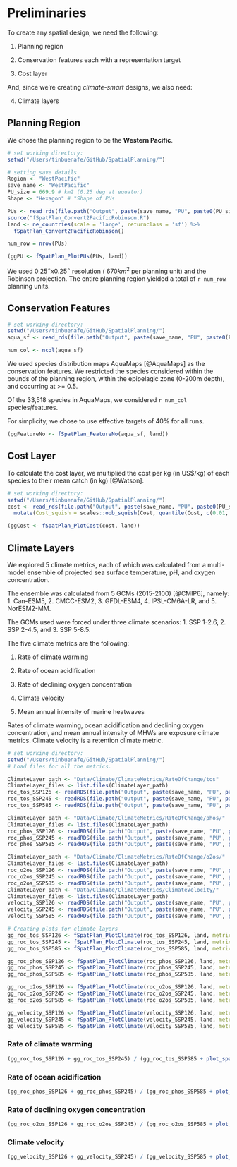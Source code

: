 # Preliminaries {#preliminary}

To create any spatial design, we need the following:

1. Planning region

2. Conservation features each with a representation target

3. Cost layer

And, since we're creating _climate-smart_ designs, we also need:

4. Climate layers

## Planning Region {#planning-region}
We chose the planning region to be the __Western Pacific__.
```r
# set working directory:
setwd("/Users/tinbuenafe/GitHub/SpatialPlanning/")

# setting save details
Region <- "WestPacific"
save_name <- "WestPacific"
PU_size = 669.9 # km2 (0.25 deg at equator)
Shape <- "Hexagon" # "Shape of PUs

PUs <- read_rds(file.path("Output", paste(save_name, "PU", paste0(PU_size,"km2"), "Output.rds", sep = "_")))
source("fSpatPlan_Convert2PacificRobinson.R")
land <- ne_countries(scale = 'large', returnclass = 'sf') %>% 
  fSpatPlan_Convert2PacificRobinson() 

num_row = nrow(PUs)
```
```r
(ggPU <- fSpatPlan_PlotPUs(PUs, land))
```

We used $0.25^{\circ} x 0.25^{\circ}$ resolution ($~670 km^2$ per planning unit) and the Robinson projection. The entire planning region yielded a total of `r num_row` planning units.

## Conservation Features {#conservation-features}
```r
# set working directory:
setwd("/Users/tinbuenafe/GitHub/SpatialPlanning/")
aqua_sf <- read_rds(file.path("Output", paste(save_name, "PU", paste0(PU_size,"km2"), "AquaMaps_Output.rds", sep = "_")))

num_col <- ncol(aqua_sf)
```

We used species distribution maps AquaMaps [@AquaMaps] as the conservation features. We restricted the species considered within the bounds of the planning region, within the epipelagic zone (0-200m depth), and occurring at >= 0.5.

Of the 33,518 species in AquaMaps, we considered `r num_col` species/features.

For simplicity, we chose to use effective targets of 40% for all runs.

``` r
(ggFeatureNo <- fSpatPlan_FeatureNo(aqua_sf, land))
```

## Cost Layer {#cost-layer}
To calculate the cost layer, we multiplied the cost per kg (in US$/kg) of each species to their mean catch (in kg) [@Watson].

``` r
# set working directory:
setwd("/Users/tinbuenafe/GitHub/SpatialPlanning/")
cost <- read_rds(file.path("Output", paste(save_name, "PU", paste0(PU_size,"km2"), "CostLayer_Output.rds", sep = "_"))) %>% 
  mutate(Cost_squish = scales::oob_squish(Cost, quantile(Cost, c(0.01, 0.99))))
```
``` r
(ggCost <- fSpatPlan_PlotCost(cost, land))
```

## Climate Layers {#climate-metrics}
We explored 5 climate metrics, each of which was calculated from a multi-model ensemble of projected sea surface temperature, pH, and oxygen concentration. 

The ensemble was calculated from 5 GCMs (2015-2100) [@CMIP6], namely: 1. Can-ESM5, 2. CMCC-ESM2, 3. GFDL-ESM4, 4. IPSL-CM6A-LR, and 5. NorESM2-MM. 

The GCMs used were forced under three climate scenarios: 1. SSP 1-2.6, 2. SSP 2-4.5, and 3. SSP 5-8.5.

The five climate metrics are the following:

1. Rate of climate warming

2. Rate of ocean acidification

3. Rate of declining oxygen concentration

4. Climate velocity

5. Mean annual intensity of marine heatwaves

Rates of climate warming, ocean acidification and declining oxygen concentration, and mean annual intensity of MHWs are exposure climate metrics. Climate velocity is a retention climate metric.

```r
# set working directory:
setwd("/Users/tinbuenafe/GitHub/SpatialPlanning/")
# Load files for all the metrics.

ClimateLayer_path <- "Data/Climate/ClimateMetrics/RateOfChange/tos"
ClimateLayer_files <- list.files(ClimateLayer_path)
roc_tos_SSP126 <- readRDS(file.path("Output", paste(save_name, "PU", paste0(PU_size, "km2"), ClimateLayer_files[1], sep = "_")))
roc_tos_SSP245 <- readRDS(file.path("Output", paste(save_name, "PU", paste0(PU_size, "km2"), ClimateLayer_files[2], sep = "_")))
roc_tos_SSP585 <- readRDS(file.path("Output", paste(save_name, "PU", paste0(PU_size, "km2"), ClimateLayer_files[3], sep = "_")))

ClimateLayer_path <- "Data/Climate/ClimateMetrics/RateOfChange/phos/"
ClimateLayer_files <- list.files(ClimateLayer_path)
roc_phos_SSP126 <- readRDS(file.path("Output", paste(save_name, "PU", paste0(PU_size, "km2"), ClimateLayer_files[1], sep = "_")))
roc_phos_SSP245 <- readRDS(file.path("Output", paste(save_name, "PU", paste0(PU_size, "km2"), ClimateLayer_files[2], sep = "_")))
roc_phos_SSP585 <- readRDS(file.path("Output", paste(save_name, "PU", paste0(PU_size, "km2"), ClimateLayer_files[3], sep = "_")))

ClimateLayer_path <- "Data/Climate/ClimateMetrics/RateOfChange/o2os/"
ClimateLayer_files <- list.files(ClimateLayer_path)
roc_o2os_SSP126 <- readRDS(file.path("Output", paste(save_name, "PU", paste0(PU_size, "km2"), ClimateLayer_files[1], sep = "_")))
roc_o2os_SSP245 <- readRDS(file.path("Output", paste(save_name, "PU", paste0(PU_size, "km2"), ClimateLayer_files[2], sep = "_")))
roc_o2os_SSP585 <- readRDS(file.path("Output", paste(save_name, "PU", paste0(PU_size, "km2"), ClimateLayer_files[3], sep = "_")))
ClimateLayer_path <- "Data/Climate/ClimateMetrics/ClimateVelocity/"
ClimateLayer_files <- list.files(ClimateLayer_path)
velocity_SSP126 <- readRDS(file.path("Output", paste(save_name, "PU", paste0(PU_size, "km2"), ClimateLayer_files[1], sep = "_")))
velocity_SSP245 <- readRDS(file.path("Output", paste(save_name, "PU", paste0(PU_size, "km2"), ClimateLayer_files[2], sep = "_")))
velocity_SSP585 <- readRDS(file.path("Output", paste(save_name, "PU", paste0(PU_size, "km2"), ClimateLayer_files[3], sep = "_")))

# Creating plots for climate layers
gg_roc_tos_SSP126 <- fSpatPlan_PlotClimate(roc_tos_SSP126, land, metric = "roc_tos", from = 0, to = 0.05) + labs(subtitle = "SSP 1-2.6")
gg_roc_tos_SSP245 <- fSpatPlan_PlotClimate(roc_tos_SSP245, land, metric = "roc_tos", from = 0, to = 0.05) + labs(subtitle = "SSP 2-4.5")
gg_roc_tos_SSP585 <- fSpatPlan_PlotClimate(roc_tos_SSP585, land, metric = "roc_tos", from = 0, to = 0.05) + labs(subtitle = "SSP 5-8.5")

gg_roc_phos_SSP126 <- fSpatPlan_PlotClimate(roc_phos_SSP126, land, metric = "roc_phos", from = -0.005, to = 0) + labs(subtitle = "SSP 1-2.6")
gg_roc_phos_SSP245 <- fSpatPlan_PlotClimate(roc_phos_SSP245, land, metric = "roc_phos", from = -0.005, to = 0) + labs(subtitle = "SSP 2-4.5")
gg_roc_phos_SSP585 <- fSpatPlan_PlotClimate(roc_phos_SSP585, land, metric = "roc_phos", from = -0.005, to = 0) + labs(subtitle = "SSP 5-8.5")

gg_roc_o2os_SSP126 <- fSpatPlan_PlotClimate(roc_o2os_SSP126, land, metric = "roc_o2os", from = -0.0002, to = 9.08e-05) + labs(subtitle = "SSP 1-2.6")
gg_roc_o2os_SSP245 <- fSpatPlan_PlotClimate(roc_o2os_SSP245, land, metric = "roc_o2os", from = -0.0002, to = 9.08e-05) + labs(subtitle = "SSP 2-4.5")
gg_roc_o2os_SSP585 <- fSpatPlan_PlotClimate(roc_o2os_SSP585, land, metric = "roc_o2os", from = -0.0002, to = 9.08e-05) + labs(subtitle = "SSP 5-8.5")

gg_velocity_SSP126 <- fSpatPlan_PlotClimate(velocity_SSP126, land, metric = "velocity", from = 0, to = 200) + labs(subtitle = "SSP 1-2.6")
gg_velocity_SSP245 <- fSpatPlan_PlotClimate(velocity_SSP245, land, metric = "velocity", from = 0, to = 200) + labs(subtitle = "SSP 2-4.5")
gg_velocity_SSP585 <- fSpatPlan_PlotClimate(velocity_SSP585, land, metric = "velocity", from = 0, to = 200) + labs(subtitle = "SSP 5-8.5")
```

### Rate of climate warming
```r
(gg_roc_tos_SSP126 + gg_roc_tos_SSP245) / (gg_roc_tos_SSP585 + plot_spacer()) + plot_layout(guides = "collect")
```

### Rate of ocean acidification
```r
(gg_roc_phos_SSP126 + gg_roc_phos_SSP245) / (gg_roc_phos_SSP585 + plot_spacer()) + plot_layout(guides = "collect")
```

### Rate of declining oxygen concentration
```r
(gg_roc_o2os_SSP126 + gg_roc_o2os_SSP245) / (gg_roc_o2os_SSP585 + plot_spacer()) + plot_layout(guides = "collect")
```

### Climate velocity
```r
(gg_velocity_SSP126 + gg_velocity_SSP245) / (gg_velocity_SSP585 + plot_spacer()) + plot_layout(guides = "collect")
```
